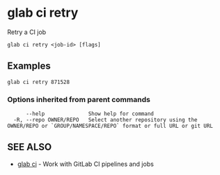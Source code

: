 # glab ci retry

Retry a CI job

```
glab ci retry <job-id> [flags]
```

## Examples

```
glab ci retry 871528

```

### Options inherited from parent commands

```
      --help              Show help for command
  -R, --repo OWNER/REPO   Select another repository using the OWNER/REPO or `GROUP/NAMESPACE/REPO` format or full URL or git URL
```

## SEE ALSO

- [glab ci](glab_ci.md) - Work with GitLab CI pipelines and jobs
